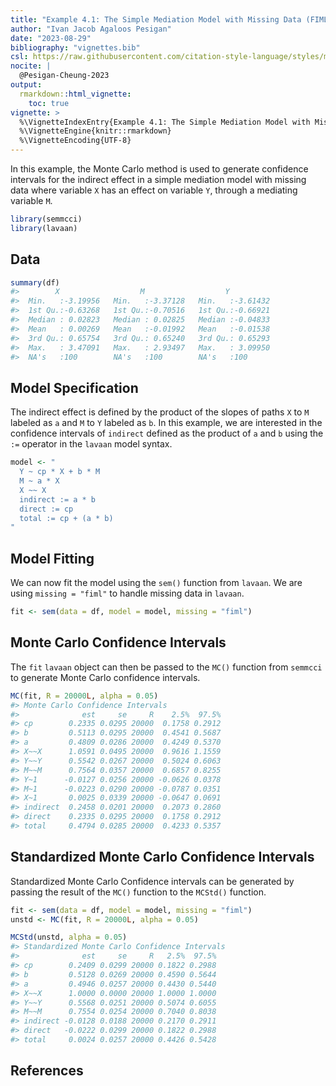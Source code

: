 ```yaml
---
title: "Example 4.1: The Simple Mediation Model with Missing Data (FIML)"
author: "Ivan Jacob Agaloos Pesigan"
date: "2023-08-29"
bibliography: "vignettes.bib"
csl: https://raw.githubusercontent.com/citation-style-language/styles/master/apa.csl
nocite: |
  @Pesigan-Cheung-2023
output:
  rmarkdown::html_vignette:
    toc: true
vignette: >
  %\VignetteIndexEntry{Example 4.1: The Simple Mediation Model with Missing Data (FIML)}
  %\VignetteEngine{knitr::rmarkdown}
  %\VignetteEncoding{UTF-8}
---
```


<!-- vignettes/example-4-1-simple-miss-fiml.Rmd is generated from .setup/vignettes/example-4-1-simple-miss-fiml.Rmd.orig. Please edit that file -->





In this example,
the Monte Carlo method is used to generate confidence intervals
for the indirect effect in a simple mediation model with missing data
where
variable `X` has an effect on variable `Y`,
through a mediating variable `M`.


```r
library(semmcci)
library(lavaan)
```

## Data




```r
summary(df)
#>        X                  M                  Y           
#>  Min.   :-3.19956   Min.   :-3.37128   Min.   :-3.61432  
#>  1st Qu.:-0.63268   1st Qu.:-0.70516   1st Qu.:-0.66921  
#>  Median : 0.02823   Median : 0.02825   Median :-0.04833  
#>  Mean   : 0.00269   Mean   :-0.01992   Mean   :-0.01538  
#>  3rd Qu.: 0.65754   3rd Qu.: 0.65240   3rd Qu.: 0.65293  
#>  Max.   : 3.47091   Max.   : 2.93497   Max.   : 3.09950  
#>  NA's   :100        NA's   :100        NA's   :100
```

## Model Specification

The indirect effect is defined by the product of the slopes
of paths `X` to `M` labeled as `a` and `M` to `Y` labeled as `b`.
In this example, we are interested in the confidence intervals of `indirect`
defined as the product of `a` and `b` using the `:=` operator
in the `lavaan` model syntax.


```r
model <- "
  Y ~ cp * X + b * M
  M ~ a * X
  X ~~ X
  indirect := a * b
  direct := cp
  total := cp + (a * b)
"
```

## Model Fitting

We can now fit the model using the `sem()` function from `lavaan`.
We are using `missing = "fiml"` to handle missing data in `lavaan`.


```r
fit <- sem(data = df, model = model, missing = "fiml")
```

## Monte Carlo Confidence Intervals

The `fit` `lavaan` object can then be passed to the `MC()` function from `semmcci`
to generate Monte Carlo confidence intervals.


```r
MC(fit, R = 20000L, alpha = 0.05)
#> Monte Carlo Confidence Intervals
#>              est     se     R    2.5%  97.5%
#> cp        0.2335 0.0295 20000  0.1758 0.2912
#> b         0.5113 0.0295 20000  0.4541 0.5687
#> a         0.4809 0.0286 20000  0.4249 0.5370
#> X~~X      1.0591 0.0495 20000  0.9616 1.1559
#> Y~~Y      0.5542 0.0267 20000  0.5024 0.6063
#> M~~M      0.7564 0.0357 20000  0.6857 0.8255
#> Y~1      -0.0127 0.0256 20000 -0.0626 0.0378
#> M~1      -0.0223 0.0290 20000 -0.0787 0.0351
#> X~1       0.0025 0.0339 20000 -0.0647 0.0691
#> indirect  0.2458 0.0201 20000  0.2073 0.2860
#> direct    0.2335 0.0295 20000  0.1758 0.2912
#> total     0.4794 0.0285 20000  0.4233 0.5357
```

## Standardized Monte Carlo Confidence Intervals

Standardized Monte Carlo Confidence intervals can be generated by passing the result of the `MC()` function to the `MCStd()` function.


```r
fit <- sem(data = df, model = model, missing = "fiml")
unstd <- MC(fit, R = 20000L, alpha = 0.05)
```


```r
MCStd(unstd, alpha = 0.05)
#> Standardized Monte Carlo Confidence Intervals
#>              est     se     R   2.5%  97.5%
#> cp        0.2409 0.0299 20000 0.1822 0.2988
#> b         0.5128 0.0269 20000 0.4590 0.5644
#> a         0.4946 0.0257 20000 0.4430 0.5440
#> X~~X      1.0000 0.0000 20000 1.0000 1.0000
#> Y~~Y      0.5568 0.0251 20000 0.5074 0.6055
#> M~~M      0.7554 0.0254 20000 0.7040 0.8038
#> indirect -0.0128 0.0188 20000 0.2170 0.2911
#> direct   -0.0222 0.0299 20000 0.1822 0.2988
#> total     0.0024 0.0257 20000 0.4426 0.5428
```

## References
